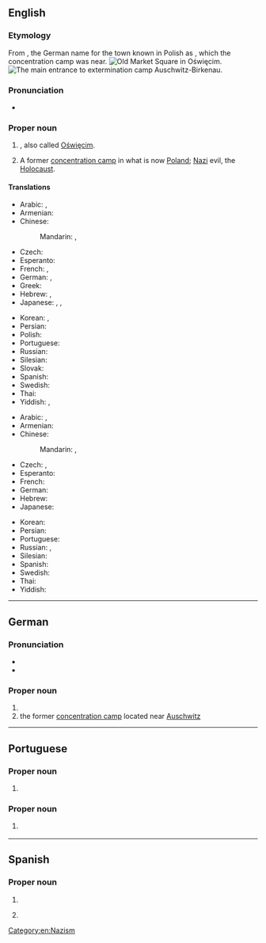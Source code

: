 ==English==
{{wikipedia}}

===Etymology===
From {{der|en|de|Auschwitz}}, the German name for the town known in Polish as {{m|pl|Oświęcim}}, which the concentration camp was near.
[[File:Oswiecim-rynek.jpg|thumb|Old Market Square in [[:w:Oświęcim|Oświęcim]].]]
[[File:Birkenau gate.JPG|thumb|The main entrance to [[:w:Auschwitz concentration camp|extermination camp Auschwitz-Birkenau]].]]

===Pronunciation===
* {{IPA|en|/ˈaʊ̯ʃ.vɪts/|/ˈaʊ̯ʃ.wɪts/}}

===Proper noun===
{{en-proper noun}}

# {{place|en|city|c/Poland}}, also called [[Oświęcim]].
# A former [[concentration camp]] in what is now [[Poland]]; {{non-gloss definition|used metonymically for}} [[Nazi]] evil, the [[Holocaust]].

====Translations====
{{trans-top|city in Poland}}
* Arabic: {{t|ar|أوشڤيينتشيم|f|tr=ʾošviyentšīm}}, {{t|ar|أوشفينتشيم|tr=ʾošvintšīm}}
* Armenian: {{t|hy|Օսվենցիմ|sc=Armn}}
* Chinese:
*: Mandarin: {{t+|cmn|奧斯威辛|sc=Hani}}, {{t+|cmn|奥斯威辛|tr=Àosīwēixīn|sc=Hani}}
* Czech: {{t+|cs|Osvětim|m}}
* Esperanto: {{t|eo|Osviecimo}}
* French: {{t+|fr|Auschwitz|m}}, {{t|fr|Oświęcim|m}}
* German: {{t+|de|Auschwitz|n}}, {{t+|de|Oświęcim|n}}
* Greek: {{t|el|Οσβιέτσιμ|n}}
* Hebrew: {{t|he|אושוויץ|tr=áushvits}}, {{t|he|אושוויינצ׳ים|f|tr=oshvéinchim}}
* Japanese: {{t|ja|アウシュヴィッツ|tr=Aushuvittsu}}, {{t|ja|アウシュビッツ|tr=Aushubittsu}}, {{t|ja|オシフィエンチム|tr=Oshifienchimu}}
{{trans-mid}}
* Korean: {{t|ko|^아우슈비츠}}, {{t|ko|^오시비엥침}}
* Persian: {{t-check|fa|آشویتس|tr=âšvits}}
* Polish: {{t+|pl|Oświęcim|m}}
* Portuguese: {{t|pt|Auschwitz|f}}
* Russian: {{t+|ru|Осве́нцим|m}}
* Silesian: {{t|szl|Uośwjyńćim|m-p}}
* Slovak: {{t|sk|Osvienčim|m}}
* Spanish: {{t|es|Auschwitz|m}}
* Swedish: {{t+|sv|Auschwitz}}
* Thai: {{t-check|th|เอาสชวิทซ์|tr=ao-swí}}
* Yiddish: {{t|yi|אָשפּיצין}}, {{t|yi|אוישוויץ}}
{{trans-bottom}}

{{trans-top|concentration camp}}
* Arabic: {{t|ar|أوشڤيتس|f|tr=ʾawšvits}}, {{t|ar|أوشفيتز}}
* Armenian: {{t|hy|Օսվենցիմ|sc=Armn}}
* Chinese:
*: Mandarin: {{t+|cmn|奧斯威辛|sc=Hani}}, {{t+|cmn|奥斯威辛|tr=Àosīwēixīn|sc=Hani}}
* Czech: {{t|cs|Auschwitz|m}}, {{t+|cs|Osvětim|m}}
* Esperanto: {{t|eo|Aŭŝvico}}
* French: {{t+|fr|Auschwitz|m}}
* German: {{t+|de|Auschwitz|n}}
* Hebrew: {{t|he|אושוויץ|m}}
* Japanese: {{t|ja|アウシュヴィッツ|tr=Aushuvittsu}}
{{trans-mid}}
* Korean: {{t|ko|^아우슈비츠}}
* Persian: {{t|fa|آشویتس}}
* Portuguese: {{t|pt|Auschwitz|m}}
* Russian: {{t+|ru|Осве́нцим|m}}, {{t|ru|А́ушвиц|m}}
* Silesian: {{t|szl|Uośwjyńćim|m-p}}
* Spanish: {{t|es|Auschwitz|m}}
* Swedish: {{t+|sv|Auschwitz}}
* Thai: {{t|th|เอาสชวิทซ์|tr=ao-swí}}
* Yiddish: {{t|yi|אוישוויץ}}
{{trans-bottom}}

[[Category:en:Nazism]]

----

==German==

===Pronunciation===
* {{IPA|de|/ˈʔaʊ̯ʃvɪts/}}
* {{audio|de|De-Auschwitz.ogg|Audio}}

===Proper noun===
{{head|de|proper noun}}

# {{place|de|town|voi/Lesser Poland Voivodeship|c/Poland|t=Oświęcim}}
# the former [[concentration camp]] located near [[Auschwitz]]

----

==Portuguese==

===Proper noun===
{{pt-proper noun|f}}

# {{place|pt|town|p/Lesser Poland|c/Poland|t1=Auschwitz|t2=Oświęcim}}

===Proper noun===
{{pt-proper noun|m}}

# {{l|en|Auschwitz}} {{gloss|Nazi concentration camp in the town of Auschwitz}}

----

==Spanish==
{{wikipedia|lang=es}}

===Proper noun===
{{es-proper noun|m}}

# {{place|de|city|c/Poland|t=Auschwitz}}
# {{l|en|Auschwitz}} {{gloss|concentration camp}}
